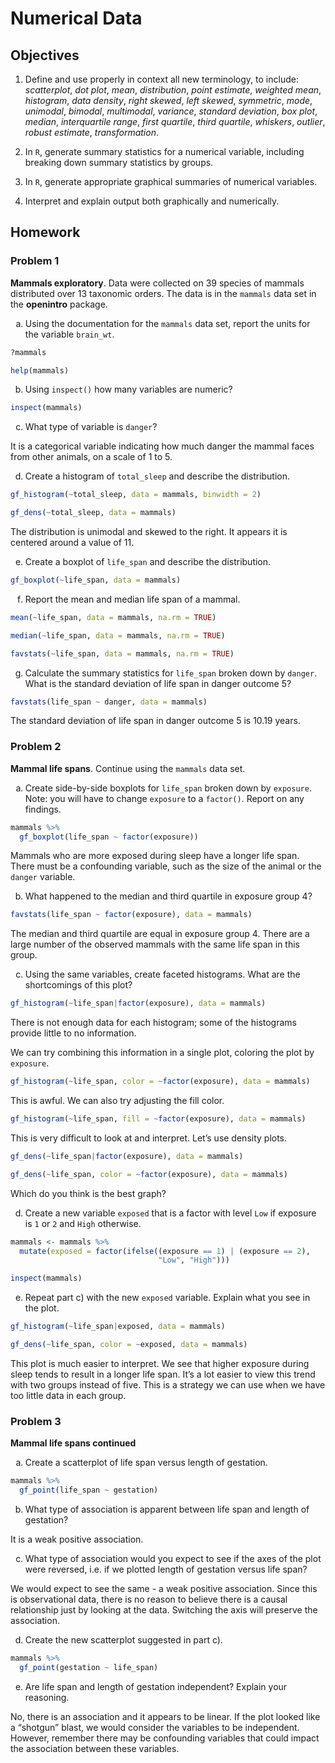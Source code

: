 # Numerical Data {#NUMDATA}


## Objectives  

1) Define and use properly in context all new terminology, to include: *scatterplot*, *dot plot*, *mean*, *distribution*, *point estimate*, *weighted mean*, *histogram*, *data density*, *right skewed*, *left skewed*, *symmetric*, *mode*, *unimodal*, *bimodal*, *multimodal*, *variance*, *standard deviation*, *box plot*, *median*, *interquartile range*, *first quartile*, *third quartile*, *whiskers*, *outlier*, *robust estimate*, *transformation*.  

2) In `R`, generate summary statistics for a numerical variable, including breaking down summary statistics by groups.  

3) In `R`, generate appropriate graphical summaries of numerical variables.  

4) Interpret and explain output both graphically and numerically.  


## Homework  

### Problem 1  

**Mammals exploratory**. Data were collected on 39 species of mammals distributed over 13 taxonomic orders.  The data is in the `mammals` data set in the **openintro** package.

a. Using the documentation for the `mammals` data set, report the units for the variable `brain_wt`.   

```{r eval=FALSE}
?mammals
```

```{r eval=FALSE}
help(mammals)
```


b. Using `inspect()` how many variables are numeric?  

```{r warning=FALSE}
inspect(mammals)
```

c. What type of variable is `danger`?

It is a categorical variable indicating how much danger the mammal faces from other animals, on a scale of 1 to 5. 

d. Create a histogram of `total_sleep` and describe the distribution.  

```{r warning=FALSE}
gf_histogram(~total_sleep, data = mammals, binwidth = 2)
```

```{r warning=FALSE}
gf_dens(~total_sleep, data = mammals)
```

The distribution is unimodal and skewed to the right. It appears it is centered around a value of 11.

e. Create a boxplot of `life_span` and describe the distribution.  

```{r warning=FALSE}
gf_boxplot(~life_span, data = mammals)
```

f. Report the mean and median life span of a mammal.  

```{r}
mean(~life_span, data = mammals, na.rm = TRUE)
```

```{r}
median(~life_span, data = mammals, na.rm = TRUE)
```

```{r}
favstats(~life_span, data = mammals, na.rm = TRUE)
```


g. Calculate the summary statistics for `life_span` broken down by `danger`. What is the standard deviation of life span in danger outcome 5? 

```{r}
favstats(life_span ~ danger, data = mammals)
```

The standard deviation of life span in danger outcome 5 is 10.19 years. 


### Problem 2  

**Mammal life spans**. Continue using the `mammals` data set.

a. Create side-by-side boxplots for `life_span` broken down by `exposure`. Note: you will have to change `exposure` to a `factor()`. Report on any findings.  

```{r warning=FALSE}
mammals %>%
  gf_boxplot(life_span ~ factor(exposure))
```

Mammals who are more exposed during sleep have a longer life span. There must be a confounding variable, such as the size of the animal or the `danger` variable.


b. What happened to the median and third quartile in exposure group 4?

```{r}
favstats(life_span ~ factor(exposure), data = mammals)
```

The median and third quartile are equal in exposure group 4. There are a large number of the observed mammals with the same life span in this group.  

c. Using the same variables, create faceted histograms. What are the shortcomings of this plot?

```{r warning=FALSE}
gf_histogram(~life_span|factor(exposure), data = mammals)
```

There is not enough data for each histogram; some of the histograms provide little to no information.

We can try combining this information in a single plot, coloring the plot by `exposure`. 

```{r warning=FALSE}
gf_histogram(~life_span, color = ~factor(exposure), data = mammals)
```

This is awful. We can also try adjusting the fill color. 

```{r warning=FALSE}
gf_histogram(~life_span, fill = ~factor(exposure), data = mammals)
```

This is very difficult to look at and interpret. Let's use density plots.

```{r warning=FALSE}
gf_dens(~life_span|factor(exposure), data = mammals)
```

```{r warning=FALSE}
gf_dens(~life_span, color = ~factor(exposure), data = mammals)
```


Which do you think is the best graph?

d. Create a new variable `exposed` that is a factor with level `Low` if exposure is `1` or `2` and `High` otherwise.

```{r}
mammals <- mammals %>%
  mutate(exposed = factor(ifelse((exposure == 1) | (exposure == 2), 
                                 "Low", "High")))
```


```{r warning=FALSE}
inspect(mammals)
```

e. Repeat part c) with the new `exposed` variable. Explain what you see in the plot. 

```{r warning=FALSE}
gf_histogram(~life_span|exposed, data = mammals)
```

```{r warning=FALSE}
gf_dens(~life_span, color = ~exposed, data = mammals)
```

This plot is much easier to interpret. We see that higher exposure during sleep tends to result in a longer life span. It's a lot easier to view this trend with two groups instead of five. This is a strategy we can use when we have too little data in each group. 


### Problem 3  

**Mammal life spans continued**  

a. Create a scatterplot of life span versus length of gestation.  

```{r warning=FALSE}
mammals %>%
  gf_point(life_span ~ gestation)
```


b. What type of association is apparent between life span and length of gestation?   

It is a weak positive association.

c. What type of association would you expect to see if the axes of the plot were reversed, i.e. if we plotted length of gestation versus life span?  

We would expect to see the same - a weak positive association. Since this is observational data, there is no reason to believe there is a causal relationship just by looking at the data. Switching the axis will preserve the association.  

d. Create the new scatterplot suggested in part c).  

```{r warning=FALSE}
mammals %>%
  gf_point(gestation ~ life_span)
```

e. Are life span and length of gestation independent? Explain your reasoning. 

No, there is an association and it appears to be linear. If the plot looked like a "shotgun" blast, we would consider the variables to be independent. However, remember there may be confounding variables that could impact the association between these variables.  

